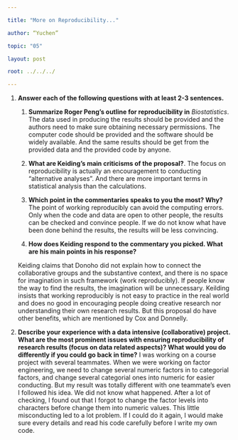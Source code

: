 ```yaml
---

title: "More on Reproducibility..."

author: “Yuchen”

topic: "05"

layout: post

root: ../../../

---
```

1. **Answer each of the following questions with at least 2-3 sentences.**



    1. **Summarize Roger Peng's outline for reproducibility in** *Biostatistics*. 
    The data used in producing the results should be provided and the authors need to make sure obtaining necessary permissions. The computer code should be provided and the software should be widely available. And the same results should be get from the provided data and the provided code by anyone. 

    2. **What are Keiding's main criticisms of the proposal?**. 
    The focus on reproducibility is actually an encouragement to conducting “alternative analyses”. And there are more important terms in statistical analysis than the calculations. 

    3. **Which point in the commentaries speaks to you the most? Why?**
    The point of working reproducibly can avoid the computing errors. Only when the code and data are open to other people, the results can be checked and convince people. If we do not know what have been done behind the results, the results will be less convincing.

    4. **How does Keiding respond to the commentary you picked. What are his main points in his response?**

    Keiding claims that Donoho did not explain how to connect the collaborative groups and the substantive context, and there is no space for imagination in such framework (work reproducibly). If people know the way to find the results, the imagination will be unnecessary.
    Keilding insists that working reproducibly is not easy to practice in the real world and does no good in encouraging people doing creative research nor understanding their own research results. But this proposal do have other benefits, which are mentioned by Cox and Donnelly.


2. **Describe your experience with a data intensive (collaborative) project. What are the most prominent issues with ensuring reproducibility of research results (focus on data related aspects)? What would you do differently if you could go back in time?**
   I was working on a course project with several teammates. When we were working on factor engineering, we need to change several numeric factors in to categorial factors, and change several categorial ones into numeric for easier conducting. But my result was totally different with one teammate’s even I followed his idea. We did not know what happened. After a lot of checking, I found out that I forgot to change the factor levels into characters before change them into numeric values. This little misconducting led to a lot problem. If I could do it again, I would make sure every details and read his code carefully before I write my own code.

